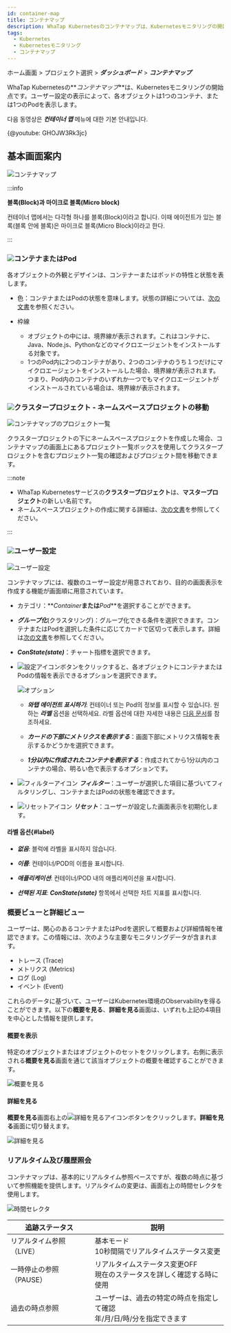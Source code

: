 ```yaml
---
id: container-map
title: コンテナマップ
description: WhaTap Kubernetesのコンテナマップは、Kubernetesモニタリングの開始点です。
tags:
  - Kubernetes
  - Kubernetesモニタリング
  - コンテナマップ
---
```


ホーム画面 > プロジェクト選択 > **_ダッシュボード_** > **_コンテナマップ_**

WhaTap Kubernetesの**_コンテナマップ_**は、Kubernetesモニタリングの開始点です。ユーザー設定の表示によって、各オブジェクトは1つのコンテナ、または1つのPodを表示します。

다음 동영상은 **_컨테이너 맵_** 메뉴에 대한 기본 안내입니다.

{@youtube: GHOJW3Rk3jc}

## 基本画面案内

![コンテナマップ](/img/kube-container-map-01.png)

:::info

**블록(Block)과 마이크로 블록(Micro block)**

컨테이너 맵에서는 다각형 하나를 블록(Block)이라고 합니다. 이때 에이전트가 있는 블록(블록 안에 블록)은 마이크로 블록(Micro Block)이라고 한다.

:::

### ![](/img/number-01.png)コンテナまたはPod

各オブジェクトの外観とデザインは、コンテナーまたはポッドの特性と状態を表します。

-   色：コンテナまたはPodの状態を意味します。状態の詳細については、[次の文書](container-status)を参照ください。

-   枠線

    -   オブジェクトの中には、境界線が表示されます。これはコンテナに、Java、Node.js、Pythonなどのマイクロエージェントをインストールする対象です。 
    -   1つのPod内に2つのコンテナがあり、2つのコンテナのうち１つだけにマイクロエージェントをインストールした場合、境界線が表示されます。つまり、Pod内のコンテナのいずれか一つでもマイクロエージェントがインストールされている場合は、境界線が表示されます。

### ![](/img/number-02.png)クラスタープロジェクト - ネームスペースプロジェクトの移動

![コンテナマップのプロジェクト一覧](https://img.whatap.io/media/images/whatap_kubernetes_container_map_namespace_project_list.png)

クラスタープロジェクトの下にネームスペースプロジェクトを作成した場合、コンテナマップの画面上にあるプロジェクト一覧ボックスを使用してクラスタープロジェクトを含むプロジェクト一覧の確認およびプロジェクト間を移動できます。

:::note

-   WhaTap Kubernetesサービスの**クラスタープロジェクト**は、**マスタープロジェクト**の新しい名前です。
-   ネームスペースプロジェクトの作成に関する詳細は、[次の文書](namespace)を参照してください。

:::

### ![](/img/number-03.png)ユーザー設定

![ユーザー設定](/img/container-map-custom-view.png)

コンテナマップには、複数のユーザー設定が用意されており、目的の画面表示を作成する機能が画面順に用意されています。

-   カテゴリ：**_Container_**または**_Pod_**を選択することができます。

-   **_グループ化_**(クラスタリング)：グループ化できる条件を選択できます。コンテナまたはPodを選択した条件に応じてカードで区切って表示します。詳細は[次の文書](container-group)を参照してください。

-   **_ConState(state)_**：チャート指標を選択できます。

-   ![設定アイコン](/img/ico-setting.svg)ボタンをクリックすると、各オブジェクトにコンテナまたはPodの情報を表示できるオプションを選択できます。

    ![オプション](/img/k8s-container-map-setting.png)

    -   **_와탭 에이전트 표시하기_**: 컨테이너 또는 Pod의 정보를 표시할 수 있습니다. 원하는 **_라벨_** 옵션을 선택하세요. 라벨 옵션에 대한 자세한 내용은 [다음 문서](#label)를 참조하세요.

    -   **_カードの下部にメトリクスを表示する_**：画面下部にメトリクス情報を表示するかどうかを選択できます。

    -   **_1分以内に作成されたコンテナを表示する_**：作成されてから1分以内のコンテナの場合、明るい色で表示するオプションです。

-   ![フィルターアイコン](/img/ico-filter.svg) **_フィルター_**：ユーザーが選択した項目に基づいてフィルタリングし、コンテナまたはPodの状態を確認できます。

-   ![リセットアイコン](/img/ico-reset.svg) **_リセット_**：ユーザーが設定した画面表示を初期化します。

#### 라벨 옵션{#label}

-   **_없음_**: 블럭에 라벨을 표시하지 않습니다.

-   **_이름_**: 컨테이너/POD의 이름을 표시합니다.

-   **_애플리케이션_**: 컨테이너/POD 내의 애플리케이션을 표시합니다.

-   **_선택된 지표_**: **_ConState(state)_** 항목에서 선택한 차트 지표를 표시합니다.

### 概要ビューと詳細ビュー

ユーザーは、関心のあるコンテナまたはPodを選択して概要および詳細情報を確認できます。この情報には、次のような主要なモニタリングデータが含まれます。

-   トレース (Trace)
-   メトリクス (Metrics)
-   ログ (Log)
-   イベント (Event)

これらのデータに基づいて、ユーザーはKubernetes環境のObservabilityを得ることができます。以下の**概要を見る**、**詳細を見る**画面は、いずれも上記の4項目を中心とした情報を提供します。

#### 概要を表示

特定のオブジェクトまたはオブジェクトのセットをクリックします。右側に表示される**概要を見る**画面を通じて該当オブジェクトの概要を確認することができます。

![概要を見る](https://img.whatap.io/media/images/whatap_kubernetes_container_map_right_summary.png)

#### 詳細を見る

**概要を見る**画面右上の![詳細を見るアイコン](/img/ico-detail-mode.svg)ボタンをクリックします。**詳細を見る**画面に切り替えます。

![詳細を見る](/img/container-map-detail-mode.png)

### リアルタイム及び履歴照会

コンテナマップは、基本的にリアルタイム参照ベースですが、複数の時点に基づいて参照機能を提供します。リアルタイムの変更は、画面右上の時間セレクタを使用します。

![時間セレクタ](/img/kubernetes-time-seletor.png)

| 追跡ステータス        | 説明                                         |
| -------------- | ------------------------------------------ |
| リアルタイム参照（LIVE） | 基本モード<br/>10秒間隔でリアルタイムステータス変更              |
| 一時停止の参照（PAUSE） | リアルタイムステータス変更OFF<br/>現在のステータスを詳しく確認する時に使用  |
| 過去の時点参照        | ユーザーは、過去の特定の時点を指定して確認<br/>年/月/日/時/分を指定できます |
